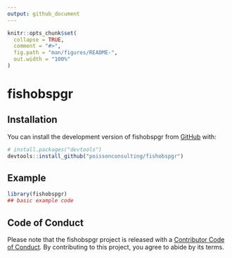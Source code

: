 ```yaml
---
output: github_document
---
```


<!-- README.md is generated from README.Rmd. Please edit that file -->

```r
knitr::opts_chunk$set(
  collapse = TRUE,
  comment = "#>",
  fig.path = "man/figures/README-",
  out.width = "100%"
)
```

# fishobspgr

<!-- badges: start -->
<!-- badges: end -->

## Installation

You can install the development version of fishobspgr from [GitHub](https://github.com/) with:

``` r
# install.packages("devtools")
devtools::install_github("poissonconsulting/fishobspgr")
```

## Example

```r
library(fishobspgr)
## basic example code
```

## Code of Conduct

Please note that the fishobspgr project is released with a [Contributor Code of Conduct](https://contributor-covenant.org/version/2/0/CODE_OF_CONDUCT.html). By contributing to this project, you agree to abide by its terms.

